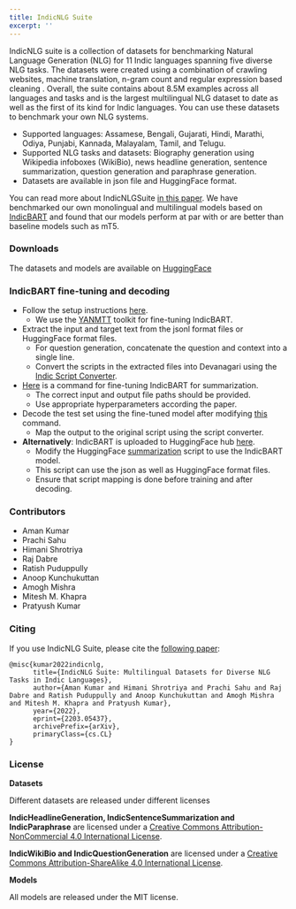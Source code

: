```yaml
---
title: IndicNLG Suite
excerpt: ''
---
```


IndicNLG suite is a collection of datasets for benchmarking Natural Language Generation (NLG) for 11 Indic languages spanning five diverse NLG tasks. The datasets were created using a combination of crawling websites, machine translation, n-gram count and regular expression based cleaning . Overall, the suite contains about 8.5M examples across all languages and tasks and is the largest multilingual NLG dataset to date as well as the first of its kind for Indic languages. You can use these datasets to benchmark your own NLG systems.

*   Supported languages: Assamese, Bengali, Gujarati, Hindi, Marathi, Odiya, Punjabi, Kannada, Malayalam, Tamil, and Telugu.
*   Supported NLG tasks and datasets: Biography generation using Wikipedia infoboxes (WikiBio), news headline generation, sentence summarization, question generation and paraphrase generation.
*   Datasets are available in json file and HuggingFace format.

You can read more about IndicNLGSuite [in this paper](https://arxiv.org/abs/2203.05437). We have benchmarked our own monolingual and multilingual models based on [IndicBART](https://indicnlp.ai4bharat.org/indic-bart) and found that our models perform at par with or are better than baseline models such as mT5.

### Downloads

The datasets and models are available on [HuggingFace](https://huggingface.co/)

### IndicBART fine-tuning and decoding

*   Follow the setup instructions [here](https://github.com/AI4Bharat/indic-bart/blob/main/README.md#installation).
    *   We use the [YANMTT](https://github.com/prajdabre/yanmtt) toolkit for fine-tuning IndicBART.
*   Extract the input and target text from the jsonl format files or HuggingFace format files.
    *   For question generation, concatenate the question and context into a single line.
    *   Convert the scripts in the extracted files into Devanagari using the [Indic Script Converter](https://github.com/AI4Bharat/indic-bart/blob/main/indic\_scriptmap.py).
*   [Here](https://github.com/AI4Bharat/indic-bart/blob/main/README.md#fine-tuning-command-1) is a command for fine-tuning IndicBART for summarization.
    *   The correct input and output file paths should be provided.
    *   Use appropriate hyperparameters according the paper.
*   Decode the test set using the fine-tuned model after modifying [this](https://github.com/AI4Bharat/indic-bart/blob/main/README.md#decoding-command-1) command.
    *   Map the output to the original script using the script converter.
*   **Alternatively**: IndicBART is uploaded to HuggingFace hub [here](https://huggingface.co/ai4bharat/IndicBART).
    *   Modify the HuggingFace [summarization](https://github.com/huggingface/transformers/tree/master/examples/pytorch/summarization) script to use the IndicBART model.
    *   This script can use the json as well as HuggingFace format files.
    *   Ensure that script mapping is done before training and after decoding.

### Contributors

*   Aman Kumar
*   Prachi Sahu
*   Himani Shrotriya
*   Raj Dabre
*   Ratish Puduppully
*   Anoop Kunchukuttan
*   Amogh Mishra
*   Mitesh M. Khapra
*   Pratyush Kumar

### Citing

If you use IndicNLG Suite, please cite the [following paper](https://arxiv.org/abs/2203.05437):

```
@misc{kumar2022indicnlg,
      title={IndicNLG Suite: Multilingual Datasets for Diverse NLG Tasks in Indic Languages}, 
      author={Aman Kumar and Himani Shrotriya and Prachi Sahu and Raj Dabre and Ratish Puduppully and Anoop Kunchukuttan and Amogh Mishra and Mitesh M. Khapra and Pratyush Kumar},
      year={2022},
      eprint={2203.05437},
      archivePrefix={arXiv},
      primaryClass={cs.CL}
}   

```

### License

**Datasets**

Different datasets are released under different licenses




**IndicHeadlineGeneration, IndicSentenceSummarization and IndicParaphrase** are licensed under a [Creative Commons Attribution-NonCommercial 4.0 International License](http://creativecommons.org/licenses/by-nc/4.0/).


**IndicWikiBio and IndicQuestionGeneration** are licensed under a [Creative Commons Attribution-ShareAlike 4.0 International License](http://creativecommons.org/licenses/by-sa/4.0/).

**Models**

All models are released under the MIT license.




